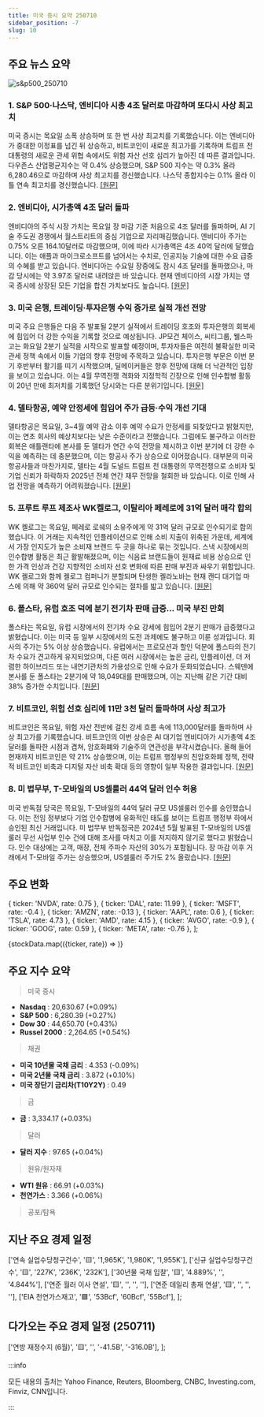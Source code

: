 ```yaml
---
title: 미국 증시 요약 250710
sidebar_position: -7
slug: 10
---
```


## 주요 뉴스 요약

![s&p500_250710](/map/250710.png)

### 1. **S&P 500·나스닥, 엔비디아 시총 4조 달러로 마감하며 또다시 사상 최고치**

미국 증시는 목요일 소폭 상승하며 또 한 번 사상 최고치를 기록했습니다. 이는 엔비디아가 중대한 이정표를 넘긴 뒤 상승하고, 비트코인이 새로운 최고가를 기록하며 트럼프 전 대통령의 새로운 관세 위협 속에서도 위험 자산 선호 심리가 높아진 데 따른 결과입니다. 다우존스 산업평균지수는 약 0.4% 상승했으며, S&P 500 지수는 약 0.3% 올라 6,280.46으로 마감하며 사상 최고치를 경신했습니다. 나스닥 종합지수는 0.1% 올라 이틀 연속 최고치를 경신했습니다. [[원문]](https://finance.yahoo.com/news/live/stock-market-today-sp-500-nasdaq-eke-out-fresh-records-nvidia-closes-at-4t-market-cap-200027558.html)

### 2. **엔비디아, 시가총액 4조 달러 돌파**

엔비디아의 주식 시장 가치는 목요일 장 마감 기준 처음으로 4조 달러를 돌파하며, AI 기술 주도권 경쟁에서 월스트리트의 중심 기업으로 자리매김했습니다. 엔비디아 주가는 0.75% 오른 164.10달러로 마감했으며, 이에 따라 시가총액은 4조 40억 달러에 달했습니다. 이는 애플과 마이크로소프트를 넘어서는 수치로, 인공지능 기술에 대한 수요 급증의 수혜를 받고 있습니다. 엔비디아는 수요일 장중에도 잠시 4조 달러를 돌파했으나, 마감 당시에는 약 3.97조 달러로 내려앉은 바 있습니다. 현재 엔비디아의 시장 가치는 영국 증시에 상장된 모든 기업을 합친 가치보다도 높습니다. [[원문]](https://www.reuters.com/business/nvidia-notches-4-trillion-record-close-market-cap-2025-07-10/)

### 3. **미국 은행, 트레이딩·투자은행 수익 증가로 실적 개선 전망**

미국 주요 은행들은 다음 주 발표될 2분기 실적에서 트레이딩 호조와 투자은행의 회복세에 힘입어 더 강한 수익을 기록할 것으로 예상됩니다. JP모건 체이스, 씨티그룹, 웰스파고는 화요일 2분기 실적을 시작으로 발표할 예정이며, 투자자들은 여전히 불확실한 미국 관세 정책 속에서 이들 기업의 향후 전망에 주목하고 있습니다. 투자은행 부문은 이번 분기 후반부터 활기를 띠기 시작했으며, 딜메이커들은 향후 전망에 대해 더 낙관적인 입장을 보이고 있습니다. 이는 4월 무역전쟁 격화와 지정학적 긴장으로 인해 인수합병 활동이 20년 만에 최저치를 기록했던 당시와는 다른 분위기입니다. [[원문]](https://www.reuters.com/business/finance/us-bank-profits-climb-stronger-trading-investment-banking-2025-07-10/)

### 4. **델타항공, 예약 안정세에 힘입어 주가 급등·수익 개선 기대**

델타항공은 목요일, 3~4월 예약 감소 이후 예약 수요가 안정세를 되찾았다고 밝혔지만, 이는 연초 회사의 예상치보다는 낮은 수준이라고 전했습니다. 그럼에도 불구하고 이러한 회복은 애틀랜타에 본사를 둔 델타가 연간 수익 전망을 제시하고 이번 분기에 더 강한 수익을 예측하는 데 충분했으며, 이는 항공사 주가 상승으로 이어졌습니다. 대부분의 미국 항공사들과 마찬가지로, 델타는 4월 도널드 트럼프 전 대통령의 무역전쟁으로 소비자 및 기업 신뢰가 하락하자 2025년 전체 연간 재무 전망을 철회한 바 있습니다. 이로 인해 사업 전망을 예측하기 어려워졌습니다. [[원문]](https://www.reuters.com/business/delta-expects-profit-boost-with-capacity-cost-controls-2025-07-10/)

### 5. **프루트 루프 제조사 WK켈로그, 이탈리아 페레로에 31억 달러 매각 합의**

WK 켈로그는 목요일, 페레로 로쉐의 소유주에게 약 31억 달러 규모로 인수되기로 합의했습니다. 이 거래는 지속적인 인플레이션으로 인해 소비 지출이 위축된 가운데, 세계에서 가장 인지도가 높은 소비재 브랜드 두 곳을 하나로 묶는 것입니다. 스낵 시장에서의 인수합병 활동은 최근 활발해졌으며, 이는 식음료 브랜드들이 원재료 비용 상승으로 인한 가격 인상과 건강 지향적인 소비자 선호 변화에 따른 판매 부진과 싸우기 위함입니다. WK 켈로그와 함께 켈로그 컴퍼니가 분할되며 탄생한 켈라노바는 현재 캔디 대기업 마스에 의해 약 360억 달러 규모로 인수되는 절차를 밟고 있습니다. [[원문]](https://www.reuters.com/business/froot-loops-maker-wk-kellogg-soars-50-after-reports-italys-ferrero-nearing-2025-07-10/)

### 6. **폴스타, 유럽 호조 덕에 분기 전기차 판매 급증... 미국 부진 만회**

폴스타는 목요일, 유럽 시장에서의 전기차 수요 강세에 힘입어 2분기 판매가 급증했다고 밝혔습니다. 이는 미국 등 일부 시장에서의 도전 과제에도 불구하고 이룬 성과입니다. 회사의 주가는 5% 이상 상승했습니다. 유럽에서는 프로모션과 할인 덕분에 폴스타의 전기차 수요가 견고하게 유지되었으며, 다른 여러 시장에서는 높은 금리, 인플레이션, 더 저렴한 하이브리드 또는 내연기관차의 가용성으로 인해 수요가 둔화되었습니다. 스웨덴에 본사를 둔 폴스타는 2분기에 약 18,049대를 판매했으며, 이는 지난해 같은 기간 대비 38% 증가한 수치입니다. [[원문]](https://www.reuters.com/business/autos-transportation/polestars-quarterly-ev-sales-jump-offers-attract-more-buyers-2025-07-10/)

### 7. **비트코인, 위험 선호 심리에 11만 3천 달러 돌파하며 사상 최고가**

비트코인은 목요일, 위험 자산 전반에 걸친 강세 흐름 속에 113,000달러를 돌파하며 사상 최고가를 기록했습니다. 비트코인의 이번 상승은 AI 대기업 엔비디아가 시가총액 4조 달러를 돌파한 시점과 겹쳐, 암호화폐와 기술주의 연관성을 부각시켰습니다. 올해 들어 현재까지 비트코인은 약 21% 상승했으며, 이는 트럼프 행정부의 친암호화폐 정책, 전략적 비트코인 비축과 디지털 자산 비축 확대 등의 영향이 일부 작용한 결과입니다. [[원문]](https://finance.yahoo.com/news/bitcoin-surges-to-new-highs-above-113000-as-investors-go-risk-on-182601145.html)

### 8. **미 법무부, T-모바일의 US셀룰러 44억 달러 인수 허용**

미국 반독점 당국은 목요일, T-모바일의 44억 달러 규모 US셀룰러 인수를 승인했습니다. 이는 전임 정부보다 기업 인수합병에 유화적인 태도를 보이는 트럼프 행정부 하에서 승인된 최신 거래입니다. 미 법무부 반독점국은 2024년 5월 발표된 T-모바일의 US셀룰러 무선 사업부 인수 건에 대해 조사를 마치고 이를 저지하지 않기로 했다고 밝혔습니다. 인수 대상에는 고객, 매장, 전체 주파수 자산의 30%가 포함됩니다. 장 마감 이후 거래에서 T-모바일 주가는 상승했으며, US셀룰러 주가도 2% 올랐습니다. [[원문]](https://www.reuters.com/legal/litigation/doj-clears-way-t-mobiles-44-billion-acquisition-uscellular-2025-07-10/)

## 주요 변화

  { ticker: 'NVDA', rate: 0.75 },
  { ticker: 'DAL', rate: 11.99 },
  { ticker: 'MSFT', rate: -0.4 },
  { ticker: 'AMZN', rate: -0.13 },
  { ticker: 'AAPL', rate: 0.6 },
  { ticker: 'TSLA', rate: 4.73 },
  { ticker: 'AMD', rate: 4.15 },
  { ticker: 'AVGO', rate: -0.9 },
  { ticker: 'GOOG', rate: 0.59 },
  { ticker: 'META', rate: -0.76 },
];

{stockData.map(({ticker, rate}) => <StockCardMini key={ticker} ticker={ticker} rate={rate}></StockCardMini>)}

## 주요 지수 요약

> 미국 증시

- **Nasdaq** : 20,630.67 (+0.09%)
- **S&P 500** : 6,280.39 (+0.27%)
- **Dow 30** : 44,650.70 (+0.43%)
- **Russel 2000** : 2,264.65 (+0.54%)

> 채권

- **미국 10년물 국채 금리** : 4.353 (-0.09%)
- **미국 2년물 국채 금리** : 3.872 (+0.10%)
- **미국 장단기 금리차(T10Y2Y)** : 0.49

> 금

- **금** : 3,334.17 (+0.03%)

> 달러

- **달러 지수** : 97.65 (+0.04%)

> 원유/원자재

- **WTI 원유** : 66.91 (+0.03%)
- **천연가스** : 3.366 (+0.06%)

> 공포/탐욕

<FearAndGreed fearAndGreedIndex={77} vix={15.78} vixRate={-1.0} />

## 지난 주요 경제 일정

  ['연속 실업수당청구건수', '🟨', '1,965K', '1,980K', '1,955K'],
  ['신규 실업수당청구건수', '🟨', '227K', '236K', '232K'],
  ['30년물 국채 입찰', '🟨', '4.889%', '', '4.844%'],
  ['연준 월러 이사 연설', '🟨', '', '', ''],
  ['연준 데일리 총재 연설', '🟨', '', '', ''],
  ['EIA 천연가스재고', '🟩', '53Bcf', '60Bcf', '55Bcf'],
];

<EconomicCalendar data={eventsData} />

## 다가오는 주요 경제 일정 (250711)

  ['연방 재정수지 (6월)', '🟨', '', '-41.5B', '-316.0B'],
];

<EconomicCalendar data={nextEventsData} />

:::info

모든 내용의 출처는 Yahoo Finance, Reuters, Bloomberg, CNBC, Investing.com, Finviz, CNN입니다.

:::
